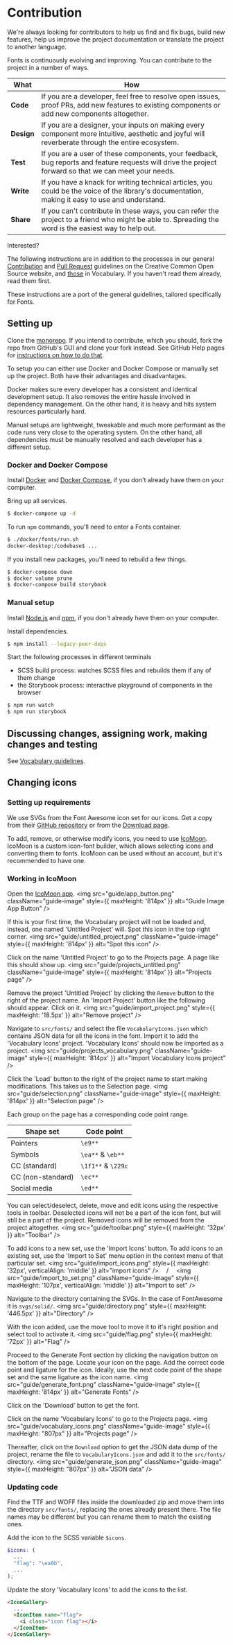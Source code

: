 
<Meta title="Fonts/Contribution" />

# Contribution

We're always looking for contributors to help us find and fix bugs, build new features, help us improve the project documentation or translate the project to another language.

Fonts is continuously evolving and improving. You can contribute to the project in a number of ways.

| What | How |
|-|-|
| **Code**      | If you are a developer, feel free to resolve open issues, proof PRs, add new features to existing components or add new components altogether. |
| **Design**    | If you are a designer, your inputs on making every component more intuitive, aesthetic and joyful will reverberate through the entire ecosystem. |
| **Test**      | If you are a user of these components, your feedback, bug reports and feature requests will drive the project forward so that we can meet your needs. |
| **Write**     | If you have a knack for writing technical articles, you could be the voice of the library's documentation, making it easy to use and understand. |
| **Share**     | If you can't contribute in these ways, you can refer the project to a friend who might be able to. Spreading the word is the easiest way to help out. |

Interested?

The following instructions are in addition to the processes in our general [Contribution][contribution] and
[Pull Request][pull_request] guidelines on the Creative Common Open Source website, and [those] in Vocabulary. If you
haven't read them already, read them first.

[contribution]:https://creativecommons.github.io/contributing-code/
[pull_request]:https://opensource.creativecommons.org/contributing-code/pr-guidelines/
[those]:https://cc-vocabulary.netlify.com/?path=/docs/vocabulary-contribution--page

These instructions are a port of the general guidelines, tailored specifically for Fonts.

## Setting up

Clone the [monorepo](https://github.com/creativecommons/vocabulary). If you intend to contribute, which you should, fork the repo from GitHub's GUI and clone your fork instead. See GitHub Help pages for [instructions on how to do that](https://help.github.com/en/github/getting-started-with-github/fork-a-repo).

To setup you can either use Docker and Docker Compose or manually set up the project. Both have their advantages and
disadvantages.

Docker makes sure every developer has a consistent and identical development setup. It also removes the entire hassle
involved in dependency management. On the other hand, it is heavy and hits system resources particularly hard.

Manual setups are lightweight, tweakable and much more performant as the code runs very close to the operating
system. On the other hand, all dependencies must be manually resolved and each developer has a different setup.

### Docker and Docker Compose

Install [Docker](https://www.docker.com/) and [Docker Compose](https://docs.docker.com/compose/), if you don't already have them on your computer.

Bring up all services.

```bash
$ docker-compose up -d
```

To run `npm` commands, you'll need to enter a Fonts container.

```bash
$ ./docker/fonts/run.sh
docker-desktop:/codebase$ ...
```

If you install new packages, you'll need to rebuild a few things.

```bash
$ docker-compose down
$ docker volume prune
$ docker-compose build storybook
```

### Manual setup

Install [Node.js](https://nodejs.org/) and [npm](https://www.npmjs.com/), if you don't already have them on your computer.

Install dependencies.

```bash
$ npm install --legacy-peer-deps
```

Start the following processes in different terminals
- SCSS build process: watches SCSS files and rebuilds them if any of them change
- the Storybook process: interactive playground of components in the browser

```bash
$ npm run watch
$ npm run storybook
```

## Discussing changes, assigning work, making changes and testing

See [Vocabulary guidelines].

[Vocabulary guidelines]:https://cc-vocabulary.netlify.com/?path=/docs/vocabulary-contribution--page

## Changing icons

### Setting up requirements

We use SVGs from the Font Awesome icon set for our icons. Get a copy from their
[GitHub repository](https://github.com/FortAwesome/Font-Awesome) or from the
[Download page](https://fontawesome.com/how-to-use/on-the-web/setup/hosting-font-awesome-yourself).

To add, remove, or otherwise modify icons, you need to use [IcoMoon](https://icomoon.io/). IcoMoon is a custom
icon-font builder, which allows selecting icons and converting them to fonts. IcoMoon can be used without an account,
but it's recommended to have one.

### Working in IcoMoon

Open the [IcoMoon app](https://icomoon.io/app/).
<img src="guide/app_button.png" className="guide-image" style={{ maxHeight: '814px' }} alt="Guide Image App Button" />

If this is your first time, the Vocabulary project will not be loaded and, instead, one named 'Untitled Project' will.
Spot this icon in the top right corner.
<img src="guide/untitled_project.png" className="guide-image" style={{ maxHeight: '814px' }} alt="Spot this icon" />

Click on the name 'Untitled Project' to go to the Projects page. A page like this should show up.
<img src="guide/projects_untitled.png" className="guide-image" style={{ maxHeight: '814px' }} alt="Projects page" />

Remove the project 'Untitled Project' by clicking the `Remove` button to the right of the project name. An
'Import Project' button like the following should appear. Click on it.
<img src="guide/import_project.png" style={{ maxHeight: '18.5px' }} alt="Remove project" />

Navigate to `src/fonts/` and select the file `VocabularyIcons.json` which contains JSON data for all the icons in the
font. Import it to add the 'Vocabulary Icons' project. 'Vocabulary Icons' should now be imported as a project.
<img src="guide/projects_vocabulary.png" className="guide-image" style={{ maxHeight: '814px' }} alt="Import Vocabulary Icons project" />

Click the 'Load' button to the right of the project name to start making modifications. This takes us to the Selection
page.
<img src="guide/selection.png" className="guide-image" style={{ maxHeight: '814px' }} alt="Selection page" />

Each group on the page has a corresponding code point range.

| Shape set         | Code point         |
|-------------------|--------------------|
| Pointers          | `\e9**`            |
| Symbols           | `\ea**` & `\eb**`  |
| CC (standard)     | `\1f1**` & `\229c` |
| CC (non-standard) | `\ec**`            |
| Social media      | `\ed**`            |

You can select/deselect, delete, move and edit icons using the respective tools in toolbar. Deselected icons will not be
a part of the icon font, but will still be a part of the project. Removed icons will be removed from the project
altogether.
<img src="guide/toolbar.png" style={{ maxHeight: '32px' }} alt="Toolbar" />

To add icons to a new set, use the 'Import Icons' button. To add icons to an existing set, use the 'Import to Set' menu
option in the context menu of that particular set.
<img src="guide/import_icons.png" style={{ maxHeight: '32px', verticalAlign: 'middle' }} alt="import icons" />
&emsp;/&emsp;
<img src="guide/import_to_set.png" className="guide-image" style={{ maxHeight: '107px', verticalAlign: 'middle' }} alt="Import to set" />

Navigate to the directory containing the SVGs. In the case of FontAwesome it is `svgs/solid/`.
<img src="guide/directory.png" style={{ maxHeight: '446.5px' }} alt="Directory" />

With the icon added, use the move tool to move it to it's right position and select tool to activate it.
<img src="guide/flag.png" style={{ maxHeight: '72px' }} alt="Flag" />

Proceed to the Generate Font section by clicking the navigation button on the bottom of the page. Locate your icon on
the page. Add the correct code point and ligature for the icon. Ideally, use the next code point of the shape set and
the same ligature as the icon name.
<img src="guide/generate_font.png" className="guide-image" style={{ maxHeight: '814px' }} alt="Generate Fonts" />

Click on the 'Download' button to get the font.

Click on the name 'Vocabulary Icons' to go to the Projects page.
<img src="guide/vocabulary_icons.png" className="guide-image" style={{ maxHeight: "807px" }} alt="Projects page" />

Thereafter, click on the `Download` option to get the JSON data dump of the project, rename the file to
`VocabularyIcons.json` and add it to the `src/fonts/` directory.
<img src="guide/generate_json.png" className="guide-image" style={{ maxHeight: "807px" }} alt="JSON data" />

### Updating code

Find the TTF and WOFF files inside the downloaded zip and move them into the directory `src/fonts/`, replacing the ones
already present there. The file names may be different but you can rename them to match the existing ones.

Add the icon to the SCSS variable `$icons`.

```scss
$icons: (
  ...
  "flag": "\ea0b",
  ...
);
```

Update the story 'Vocabulary Icons' to add the icons to the list.

```html
<IconGallery>
  ...
  <IconItem name="flag">
    <i class="icon flag"></i>
  </IconItem>
</IconGallery>
```
